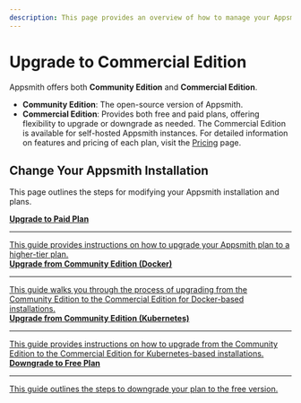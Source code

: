 ```yaml
---
description: This page provides an overview of how to manage your Appsmith license and plans.
---
```

# Upgrade to Commercial Edition

Appsmith offers both **Community Edition** and **Commercial Edition**.

* **Community Edition**: The open-source version of Appsmith.
* **Commercial Edition**: Provides both free and paid plans, offering flexibility to upgrade or downgrade as needed. The Commercial Edition is available for self-hosted Appsmith instances. For detailed information on features and pricing of each plan, visit the [Pricing](https://www.appsmith.com/pricing) page.

## Change Your Appsmith Installation

This page outlines the steps for modifying your Appsmith installation and plans.

<div class="containerGridSampleApp">
   <!-- First Row -->
   <a class="containerAnchor" href="/getting-started/setup/manage-plans/upgrade-plan">
       <div class="containerColumnSampleApp columnGrid column-one">
           <div class="containerHead">
               <div class="containerHeading">
                   <strong>Upgrade to Paid Plan</strong>
               </div>
           </div>
           <hr class="gradient-hr" />
           <div class="containerDescription">
               This guide provides instructions on how to upgrade your Appsmith plan to a higher-tier plan.
           </div>
       </div>
   </a>

   <a class="containerAnchor" href="/getting-started/setup/upgrade-from-community-edition/docker">
       <div class="containerColumnSampleApp columnGrid column-two">
           <div class="containerHead">
               <div class="containerHeading">
                   <strong>Upgrade from Community Edition (Docker)</strong>
               </div>
           </div>
           <hr class="gradient-hr" />
           <div class="containerDescription">
               This guide walks you through the process of upgrading from the Community Edition to the Commercial Edition for Docker-based installations.
           </div>
       </div>
   </a>
</div>

<div class="containerGridSampleApp">
   <!-- Second Row -->
   <a class="containerAnchor" href="/getting-started/setup/upgrade-from-community-edition/kubernetes">
       <div class="containerColumnSampleApp columnGrid column-one">
           <div class="containerHead">
               <div class="containerHeading">
                   <strong>Upgrade from Community Edition (Kubernetes)</strong>
               </div>
           </div>
           <hr class="gradient-hr" />
           <div class="containerDescription">
               This guide provides instructions on how to upgrade from the Community Edition to the Commercial Edition for Kubernetes-based installations.
           </div>
       </div>
   </a>

   <a class="containerAnchor" href="/getting-started/setup/manage-plans/downgrade-plan">
       <div class="containerColumnSampleApp columnGrid column-two">
           <div class="containerHead">
               <div class="containerHeading">
                   <strong>Downgrade to Free Plan</strong>
               </div>
           </div>
           <hr class="gradient-hr" />
           <div class="containerDescription">
               This guide outlines the steps to downgrade your plan to the free version.
           </div>
       </div>
   </a>
</div>